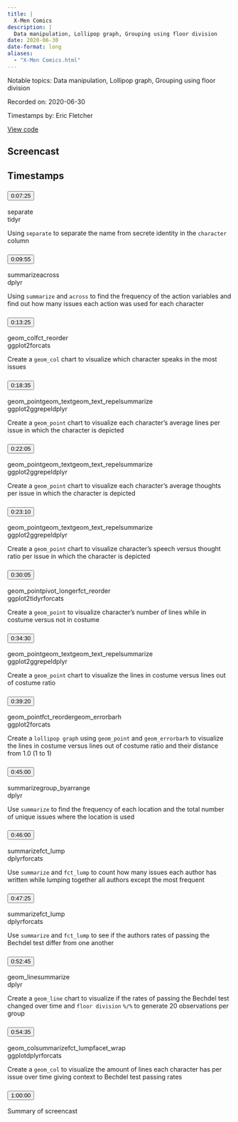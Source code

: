 ```yaml
---
title: |
  X-Men Comics
description: |
  Data manipulation, Lollipop graph, Grouping using floor division
date: 2020-06-30
date-format: long
aliases:
  - "X-Men Comics.html"
---
```


Notable topics: Data manipulation, Lollipop graph, Grouping using floor division

Recorded on: 2020-06-30

Timestamps by: Eric Fletcher

[View code](https://github.com/dgrtwo/data-screencasts/blob/master/uncanny-xmen.Rmd)

## Screencast

<div id="yt-player" data-video-id="NY0-IFet5AM"></div>

## Timestamps

```{=html}
<div id="topics">
  <div class="topic">
    <h3 id="ts-445">
      <button class="btn btn-link btn-timestamp" onClick="playerSkipToTimestamp(445, this)">0:07:25</button>
    </h3>
    <div class="topic_badges"><div><span class="badge-functions badge bg-info">separate</span></div><div><span class="badge-packages badge bg-primary">tidyr</span></div></div>
    <div class="topic_description">
      <p>Using <code>separate</code> to separate the name from secrete identity in the <code>character</code> column</p>

    </div>
  </div>
  <div class="topic">
    <h3 id="ts-595">
      <button class="btn btn-link btn-timestamp" onClick="playerSkipToTimestamp(595, this)">0:09:55</button>
    </h3>
    <div class="topic_badges"><div><span class="badge-functions badge bg-info">summarize</span><span class="badge-functions badge bg-info">across</span></div><div><span class="badge-packages badge bg-primary">dplyr</span></div></div>
    <div class="topic_description">
      <p>Using <code>summarize</code> and <code>across</code> to find the frequency of the action variables and find out how many issues each action was used for each character</p>

    </div>
  </div>
  <div class="topic">
    <h3 id="ts-805">
      <button class="btn btn-link btn-timestamp" onClick="playerSkipToTimestamp(805, this)">0:13:25</button>
    </h3>
    <div class="topic_badges"><div><span class="badge-functions badge bg-info">geom_col</span><span class="badge-functions badge bg-info">fct_reorder</span></div><div><span class="badge-packages badge bg-primary">ggplot2</span><span class="badge-packages badge bg-primary">forcats</span></div></div>
    <div class="topic_description">
      <p>Create a <code>geom_col</code> chart to visualize which character speaks in the most issues</p>

    </div>
  </div>
  <div class="topic">
    <h3 id="ts-1115">
      <button class="btn btn-link btn-timestamp" onClick="playerSkipToTimestamp(1115, this)">0:18:35</button>
    </h3>
    <div class="topic_badges"><div><span class="badge-functions badge bg-info">geom_point</span><span class="badge-functions badge bg-info">geom_text</span><span class="badge-functions badge bg-info">geom_text_repel</span><span class="badge-functions badge bg-info">summarize</span></div><div><span class="badge-packages badge bg-primary">ggplot2</span><span class="badge-packages badge bg-primary">ggrepel</span><span class="badge-packages badge bg-primary">dplyr</span></div></div>
    <div class="topic_description">
      <p>Create a <code>geom_point</code> chart to visualize each character’s average lines per issue in which the character is depicted</p>

    </div>
  </div>
  <div class="topic">
    <h3 id="ts-1325">
      <button class="btn btn-link btn-timestamp" onClick="playerSkipToTimestamp(1325, this)">0:22:05</button>
    </h3>
    <div class="topic_badges"><div><span class="badge-functions badge bg-info">geom_point</span><span class="badge-functions badge bg-info">geom_text</span><span class="badge-functions badge bg-info">geom_text_repel</span><span class="badge-functions badge bg-info">summarize</span></div><div><span class="badge-packages badge bg-primary">ggplot2</span><span class="badge-packages badge bg-primary">ggrepel</span><span class="badge-packages badge bg-primary">dplyr</span></div></div>
    <div class="topic_description">
      <p>Create a <code>geom_point</code> chart to visualize each character’s average thoughts per issue in which the character is depicted</p>

    </div>
  </div>
  <div class="topic">
    <h3 id="ts-1390">
      <button class="btn btn-link btn-timestamp" onClick="playerSkipToTimestamp(1390, this)">0:23:10</button>
    </h3>
    <div class="topic_badges"><div><span class="badge-functions badge bg-info">geom_point</span><span class="badge-functions badge bg-info">geom_text</span><span class="badge-functions badge bg-info">geom_text_repel</span><span class="badge-functions badge bg-info">summarize</span></div><div><span class="badge-packages badge bg-primary">ggplot2</span><span class="badge-packages badge bg-primary">ggrepel</span><span class="badge-packages badge bg-primary">dplyr</span></div></div>
    <div class="topic_description">
      <p>Create a <code>geom_point</code> chart to visualize character’s speech versus thought ratio per issue in which the character is depicted</p>

    </div>
  </div>
  <div class="topic">
    <h3 id="ts-1805">
      <button class="btn btn-link btn-timestamp" onClick="playerSkipToTimestamp(1805, this)">0:30:05</button>
    </h3>
    <div class="topic_badges"><div><span class="badge-functions badge bg-info">geom_point</span><span class="badge-functions badge bg-info">pivot_longer</span><span class="badge-functions badge bg-info">fct_reorder</span></div><div><span class="badge-packages badge bg-primary">ggplot2</span><span class="badge-packages badge bg-primary">tidyr</span><span class="badge-packages badge bg-primary">forcats</span></div></div>
    <div class="topic_description">
      <p>Create a <code>geom_point</code> to visualize character’s number of lines while in costume versus not in costume</p>

    </div>
  </div>
  <div class="topic">
    <h3 id="ts-2070">
      <button class="btn btn-link btn-timestamp" onClick="playerSkipToTimestamp(2070, this)">0:34:30</button>
    </h3>
    <div class="topic_badges"><div><span class="badge-functions badge bg-info">geom_point</span><span class="badge-functions badge bg-info">geom_text</span><span class="badge-functions badge bg-info">geom_text_repel</span><span class="badge-functions badge bg-info">summarize</span></div><div><span class="badge-packages badge bg-primary">ggplot2</span><span class="badge-packages badge bg-primary">ggrepel</span><span class="badge-packages badge bg-primary">dplyr</span></div></div>
    <div class="topic_description">
      <p>Create a <code>geom_point</code> chart to visualize the lines in costume versus lines out of costume ratio</p>

    </div>
  </div>
  <div class="topic">
    <h3 id="ts-2360">
      <button class="btn btn-link btn-timestamp" onClick="playerSkipToTimestamp(2360, this)">0:39:20</button>
    </h3>
    <div class="topic_badges"><div><span class="badge-functions badge bg-info">geom_point</span><span class="badge-functions badge bg-info">fct_reorder</span><span class="badge-functions badge bg-info">geom_errorbarh</span></div><div><span class="badge-packages badge bg-primary">ggplot2</span><span class="badge-packages badge bg-primary">forcats</span></div></div>
    <div class="topic_description">
      <p>Create a <code>lollipop graph</code> using <code>geom_point</code> and <code>geom_errorbarh</code> to visualize the lines in costume versus lines out of costume ratio and their distance from 1.0 (1 to 1)</p>

    </div>
  </div>
  <div class="topic">
    <h3 id="ts-2700">
      <button class="btn btn-link btn-timestamp" onClick="playerSkipToTimestamp(2700, this)">0:45:00</button>
    </h3>
    <div class="topic_badges"><div><span class="badge-functions badge bg-info">summarize</span><span class="badge-functions badge bg-info">group_by</span><span class="badge-functions badge bg-info">arrange</span></div><div><span class="badge-packages badge bg-primary">dplyr</span></div></div>
    <div class="topic_description">
      <p>Use <code>summarize</code> to find the frequency of each location and the total number of unique issues where the location is used</p>

    </div>
  </div>
  <div class="topic">
    <h3 id="ts-2760">
      <button class="btn btn-link btn-timestamp" onClick="playerSkipToTimestamp(2760, this)">0:46:00</button>
    </h3>
    <div class="topic_badges"><div><span class="badge-functions badge bg-info">summarize</span><span class="badge-functions badge bg-info">fct_lump</span></div><div><span class="badge-packages badge bg-primary">dplyr</span><span class="badge-packages badge bg-primary">forcats</span></div></div>
    <div class="topic_description">
      <p>Use <code>summarize</code> and <code>fct_lump</code> to count how many issues each author has written while lumping together all authors except the most frequent</p>

    </div>
  </div>
  <div class="topic">
    <h3 id="ts-2845">
      <button class="btn btn-link btn-timestamp" onClick="playerSkipToTimestamp(2845, this)">0:47:25</button>
    </h3>
    <div class="topic_badges"><div><span class="badge-functions badge bg-info">summarize</span><span class="badge-functions badge bg-info">fct_lump</span></div><div><span class="badge-packages badge bg-primary">dplyr</span><span class="badge-packages badge bg-primary">forcats</span></div></div>
    <div class="topic_description">
      <p>Use <code>summarize</code> and <code>fct_lump</code> to see if the authors rates of passing the Bechdel test differ from one another</p>

    </div>
  </div>
  <div class="topic">
    <h3 id="ts-3165">
      <button class="btn btn-link btn-timestamp" onClick="playerSkipToTimestamp(3165, this)">0:52:45</button>
    </h3>
    <div class="topic_badges"><div><span class="badge-functions badge bg-info">geom_line</span><span class="badge-functions badge bg-info">summarize</span></div><div><span class="badge-packages badge bg-primary">dplyr</span></div></div>
    <div class="topic_description">
      <p>Create a <code>geom_line</code> chart to visualize if the rates of passing the Bechdel test changed over time and <code>floor division</code> <code>%/%</code> to generate 20 observations per group</p>

    </div>
  </div>
  <div class="topic">
    <h3 id="ts-3275">
      <button class="btn btn-link btn-timestamp" onClick="playerSkipToTimestamp(3275, this)">0:54:35</button>
    </h3>
    <div class="topic_badges"><div><span class="badge-functions badge bg-info">geom_col</span><span class="badge-functions badge bg-info">summarize</span><span class="badge-functions badge bg-info">fct_lump</span><span class="badge-functions badge bg-info">facet_wrap</span></div><div><span class="badge-packages badge bg-primary">ggplot</span><span class="badge-packages badge bg-primary">dplyr</span><span class="badge-packages badge bg-primary">forcats</span></div></div>
    <div class="topic_description">
      <p>Create a <code>geom_col</code> to visualize the amount of lines each character has per issue over time giving context to Bechdel test passing rates</p>

    </div>
  </div>
  <div class="topic">
    <h3 id="ts-3600">
      <button class="btn btn-link btn-timestamp" onClick="playerSkipToTimestamp(3600, this)">1:00:00</button>
    </h3>
    <div class="topic_badges"><div></div><div></div></div>
    <div class="topic_description">
      <p>Summary of screencast</p>

    </div>
  </div>
</div>
```
     
<script>
// 2. This code loads the IFrame Player API code asynchronously.
var tag = document.createElement("script");

tag.src = "https://www.youtube.com/iframe_api";
var firstScriptTag = document.getElementsByTagName("script")[0];
firstScriptTag.parentNode.insertBefore(tag, firstScriptTag);

// 3. This function creates an <iframe> (and YouTube player)
//    after the API code downloads.
var videoId = document.getElementById("yt-player").dataset.videoId;
var player;
function onYouTubeIframeAPIReady() {
  player = new YT.Player("yt-player", {
    height: "486",
    width: "864",
    videoId: videoId,
    playerVars: {
      "playsinline": 1
    },
    events: {
      onStateChange: function(event) {
        if (event.data == YT.PlayerState.PLAYING) {
          followTimestamps()
        }
      }
    }
  });
}

function playerSkipToTimestamp(seconds, tsElement) {
  player.seekTo(seconds, true)
  tsElement.scrollIntoView()
  document.getElementById("screencast").scrollIntoView()
}

const timestamps = Array.from(document.querySelectorAll('.topic h3[id^="ts-"]'))
  .map(el => el.id.replace('ts-', ''))

function followTimestamps() {
  if (player.getPlayerState() !== 1) {
    return
  }
  const currentTime = `${Math.floor(player.getCurrentTime())}`
  if (timestamps.includes(currentTime)) {
    const el = document.getElementById(`ts-${currentTime}`)
    if (el) {
      el.scrollIntoView()
      document.getElementById("screencast").scrollIntoView()
    }
  }
  setTimeout(followTimestamps, 1000)
}
</script>
